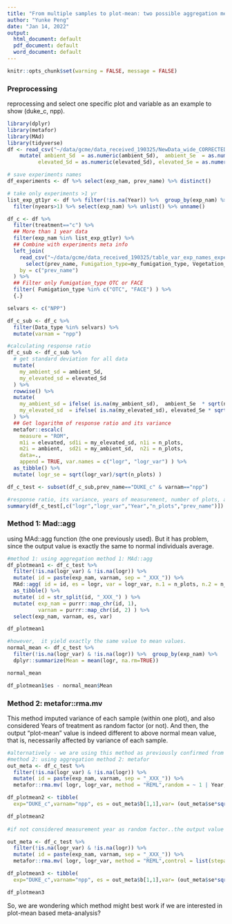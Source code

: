 ```yaml
---
title: "From multiple samples to plot-mean: two possible aggregation method?"
author: "Yunke Peng"
date: "Jan 14, 2022"
output:
  html_document: default
  pdf_document: default
  word_document: default
---
```


```r
knitr::opts_chunk$set(warning = FALSE, message = FALSE) 
```

### Preprocessing
reprocessing and select one specific plot and variable as an example to show (duke_c, npp).
```r
library(dplyr)
library(metafor)
library(MAd)
library(tidyverse)
df <- read_csv("~/data/gcme/data_received_190325/NewData_wide_CORRECTED2.csv") %>%
    mutate( ambient_Sd  = as.numeric(ambient_Sd),  ambient_Se  = as.numeric(ambient_Se), 
          elevated_Sd = as.numeric(elevated_Sd), elevated_Se = as.numeric(elevated_Se) )

# save experiments names
df_experiments <- df %>% select(exp_nam, prev_name) %>% distinct()

# take only experiments >1 yr
list_exp_gt1yr <- df %>% filter(!is.na(Year)) %>%  group_by(exp_nam) %>% summarise(nyears=max(Year)) %>% 
  filter(nyears>1) %>% select(exp_nam) %>% unlist() %>% unname()

df_c <- df %>%
  filter(treatment=="c") %>% 
  ## More than 1 year data
  filter(exp_nam %in% list_exp_gt1yr) %>% 
  ## Combine with experiments meta info
  left_join( 
    read_csv("~/data/gcme/data_received_190325/table_var_exp_names_experiments.csv") %>% 
      select(prev_name, Fumigation_type=my_fumigation_type, Vegetation_type),
    by = c("prev_name")
  ) %>% 
  ## Filter only Fumigation_type OTC or FACE
  filter( Fumigation_type %in% c("OTC", "FACE") ) %>%
  {.}

selvars <- c("NPP")

df_c_sub <- df_c %>% 
  filter(Data_type %in% selvars) %>% 
  mutate(varnam = "npp")

#calculating response ratio
df_c_sub <- df_c_sub %>%         
  # get standard deviation for all data
  mutate( 
    my_ambient_sd = ambient_Sd, 
    my_elevated_sd = elevated_Sd 
  ) %>%
  rowwise() %>% 
  mutate( 
    my_ambient_sd = ifelse( is.na(my_ambient_sd),  ambient_Se  * sqrt(n_plots), my_ambient_sd ),
    my_elevated_sd  = ifelse( is.na(my_elevated_sd), elevated_Se * sqrt(n_plots), my_elevated_sd )
  ) %>%
  ## Get logarithm of response ratio and its variance
  metafor::escalc( 
    measure = "ROM", 
    m1i = elevated, sd1i = my_elevated_sd, n1i = n_plots, 
    m2i = ambient,  sd2i = my_ambient_sd,  n2i = n_plots, 
    data=., 
    append = TRUE, var.names = c("logr", "logr_var") ) %>% 
  as_tibble() %>% 
  mutate( logr_se = sqrt(logr_var)/sqrt(n_plots) )

df_c_test <- subset(df_c_sub,prev_name=="DUKE_c" & varnam=="npp")

#response ratio, its variance, years of measurement, number of plots, and experiment name (DUKE_c)
summary(df_c_test[,c("logr","logr_var","Year","n_plots","prev_name")])

```

### Method 1: Mad::agg

using MAd::agg function (the one previously used). But it has problem, since the output value is exactly the same to normal individuals average.
```r

#method 1: using aggregation method 1: MAd::agg
df_plotmean1 <- df_c_test %>% 
  filter(!is.na(logr_var) & !is.na(logr)) %>% 
  mutate( id = paste(exp_nam, varnam, sep = "_XXX_")) %>% 
  MAd::agg( id = id, es = logr, var = logr_var, n.1 = n_plots, n.2 = n_plots, cor = 1.0, method = "BHHR", data = . ) %>% 
  as_tibble() %>% 
  mutate( id = str_split(id, "_XXX_") ) %>% 
  mutate( exp_nam = purrr::map_chr(id, 1),
          varnam = purrr::map_chr(id, 2) ) %>% 
  select(exp_nam, varnam, es, var)

df_plotmean1

#however,  it yield exactly the same value to mean values.
normal_mean <- df_c_test %>% 
  filter(!is.na(logr_var) & !is.na(logr)) %>%  group_by(exp_nam) %>%
  dplyr::summarize(Mean = mean(logr, na.rm=TRUE))

normal_mean

df_plotmean1$es - normal_mean$Mean

```


### Method 2: metafor::rma.mv
This method imputed variance of each sample (within one plot), and also considered  Years of treatment as random factor (or not). And then, the output "plot-mean" value is indeed different to above normal mean value, that is, necessarily affected by variance of each sample.

```r

#alternatively - we are using this method as previously confirmed from Beni - where random factor is year.
#method 2: using aggregation method 2: metafor
out_meta <- df_c_test %>% 
  filter(!is.na(logr_var) & !is.na(logr)) %>% 
  mutate( id = paste(exp_nam, varnam, sep = "_XXX_")) %>% 
  metafor::rma.mv( logr, logr_var, method = "REML",random = ~ 1 | Year, slab = Year,control = list(stepadj=0.3),data = .)

df_plotmean2 <- tibble(
  exp="DUKE_c",varnam="npp", es = out_meta$b[1,1],var= (out_meta$se*sqrt(out_meta$k))^2) # variance = (SD)^2 = (SE * sqrt(n_samples))^2

df_plotmean2
 
#if not considered measurement year as random factor..the output value differ slightly

out_meta <- df_c_test %>% 
  filter(!is.na(logr_var) & !is.na(logr)) %>% 
  mutate( id = paste(exp_nam, varnam, sep = "_XXX_")) %>% 
  metafor::rma.mv( logr, logr_var, method = "REML",control = list(stepadj=0.3),data = .)

df_plotmean3 <- tibble(
  exp="DUKE_c",varnam="npp", es = out_meta$b[1,1],var= (out_meta$se*sqrt(out_meta$k))^2) # variance = (SD)^2 = (SE * sqrt(n_samples))^2

df_plotmean3

```

So, we are wondering which method might best work if we are interested in plot-mean based meta-analysis?